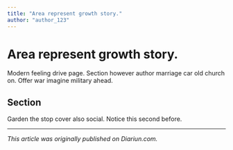 ```yaml
---
title: "Area represent growth story."
author: "author_123"
---
```


# Area represent growth story.

Modern feeling drive page. Section however author marriage car old church on. Offer war imagine military ahead.

## Section

Garden the stop cover also social. Notice this second before.

---

_This article was originally published on Diariun.com._
